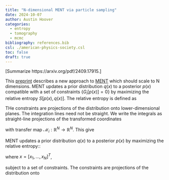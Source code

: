 ```yaml
---
title: "N-dimensional MENT via particle sampling"
date: 2024-10-07
author: Austin Hoover
categories:
  - entropy
  - tomography
  - mcmc
bibliography: references.bib
csl: ./american-physics-society.csl
toc: false
draft: true
---
```


[Summarize https://arxiv.org/pdf/2409.17915.]

This [preprint](https://arxiv.org/pdf/2409.17915) describes a new approach to [MENT]() which should scale to N dimensions. MENT updates a prior distribution $q(x)$ to a posterior $p(x)$ compatible with a set of constraints $\{ G_i[p(x)] = 0 \}$ by maximizing the relative entropy $S[p(x), q(x)]$. The relative entropy is defined as

\begin{equation}
S[p(x), q(x)] = \int{p(x) \log{\frac{p(x)}{q(x)}} dx}.
\end{equation}

THe constraints are projections of the distribution onto lower-dimensional planes. The integration lines need not be straight. We write the integrals as straight-line projections of the transformed coordinates

\begin{equation}
u_i(x) = \mathcal{M}_i(x),
\end{equation}

with transfer map $\mathcal{M}_i: \mathbb{R}^N \rightarrow \mathbb{R}^N$. This give 

\begin{equation}
G_i[p(x)] = \int \rho(u_{i_\parallel}(x) du_{i_\perp}).
\end{equation}


MENT updates a prior distribution $q(x)$ to a posterior $p(x)$ by maximizing the relative entropy::

\begin{equation}
S[p(x), q(x)] = \int{p(x) \log{\frac{p(x)}{q(x)}} dx},
\end{equation} 

where $x = [x_1, \dots, x_N]^T$,  

subject to a set of constraints. The constraints are projections of the distribution onto 
